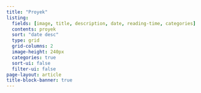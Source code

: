 ---
title: "Proyek"
listing:
  fields: [image, title, description, date, reading-time, categories]
  contents: proyek
  sort: "date desc"
  type: grid
  grid-columns: 2
  image-height: 240px
  categories: true
  sort-ui: false
  filter-ui: false
page-layout: article
title-block-banner: true
---
